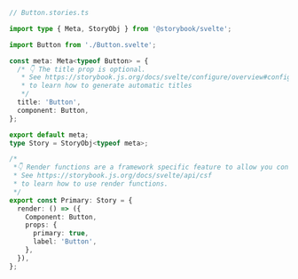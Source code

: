 ```ts
// Button.stories.ts

import type { Meta, StoryObj } from '@storybook/svelte';

import Button from './Button.svelte';

const meta: Meta<typeof Button> = {
  /* 👇 The title prop is optional.
   * See https://storybook.js.org/docs/svelte/configure/overview#configure-story-loading
   * to learn how to generate automatic titles
   */
  title: 'Button',
  component: Button,
};

export default meta;
type Story = StoryObj<typeof meta>;

/*
 *👇 Render functions are a framework specific feature to allow you control on how the component renders.
 * See https://storybook.js.org/docs/svelte/api/csf
 * to learn how to use render functions.
 */
export const Primary: Story = {
  render: () => ({
    Component: Button,
    props: {
      primary: true,
      label: 'Button',
    },
  }),
};
```

